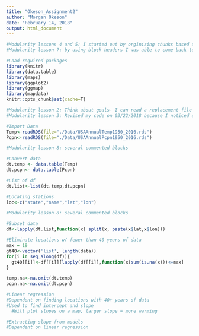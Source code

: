 ```yaml
---
title: "Okeson_Assignment2"
author: "Morgan Okeson"
date: "February 14, 2018"
output: html_document
---
```


<!---Chunk for prep--->
```r
#Modularity lessons 4 and 5: I started out by orginizing chunks based on what I knew I had to do- 1) what I would need for input 2) what I would get an an output, 3) type of code I would need to write.
#Modularity lesson 7: by using block headers I was able to come back to the code I wanted to write later and have an idea of the direction I had planned out. 

#Load required packages
library(knitr)
library(data.table)
library(maps)
library(ggplot2)
library(ggmap)
library(mapdata)
knitr::opts_chunk$set(cache=T)

```

<!---Chunk for loading the data--->
```r
#Modularity lesson 2: Think about goals- I can read a replacement file easily here and won't have to change the code below
#Modularity lesson 3: Revised my code on 03/22/2018 because I noticed errors and found better ways to clean the data

#Import Data
Temp<-readRDS(file="./Data/USAAnnualTemp1950_2016.rds")
Pcpn<-readRDS(file="./Data/USAAnnualPcpn1950_2016.rds")
```

<!---Chunk for cleaning the data--->
```r
#Modularity lesson 8: several commented blocks

#Convert data
dt.temp <- data.table(Temp)
dt.pcpn<- data.table(Pcpn)

#List of df
dt.list<-list(dt.temp,dt.pcpn)

#Locating stations
loc<-c("state","name","lat","lon")
```

<!---Chunk for subsetting the data (help from classmate, not sure I am doing it right)--->
```r
#Modularity lesson 8: several commented blocks

#Subset data
df<-lapply(dt.list,function(x) split(x, paste(x$lat,x$lon)))

#Eliminate locations w/ fewer than 40 years of data
max = 19
gt40<-vector('list', length(data))
for(i in seq_along(df)){
  gt40[[i]]<-df[[i]][lapply(df[[i]],function(x)sum(is.na(x)))<=max]
}
```

<!---Alternative chunk for subsetting the data--->
```r
temp.na<-na.omit(dt.temp)
pcpn.na<-na.omit(dt.pcpn)
```

<!---Chunk for Linear Regression--->
```r
#Linear regression
#Dependent on finding locations with 40+ years of data
#Used to find intercept and slope
  #Will plot slopes on a map, larger slope = more warming

```

<!---Chunk for extracting slope--->
```r
#Extracting slope from models
#Dependent on linear regression

```

<!---Chunk for cleaning dataframe--->
```r


```

<!---Chunk for preparing for mapping--->
```r


```

<!---Chunk for Precip Map--->
```r

```

<!---Chunk for Temp Map--->
```r

```